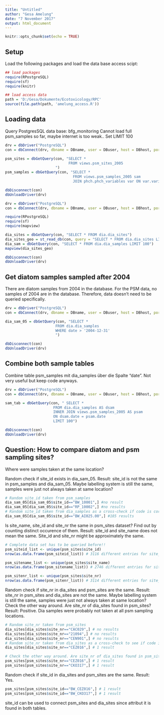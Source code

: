 ```yaml
---
title: "Untitled"
author: "Gesa Amelung"
date: "7 November 2017"
output: html_document
---
```


```r
knitr::opts_chunk$set(echo = TRUE)
```

## Setup

Load the following packages and load the data base access scipt:

```r
## load packages
require(RPostgreSQL)
require(sf)
require(knitr)

## load access data
path = 'D:/Gesa/Dokumente/Ecotoxicology/RPC'
source(file.path(path, 'amelung_access.R'))

```

## Loading data

Query PostgresSQL data base: bfg_monitoring
Cannot load full psm_samples so far, maybe internet is too weak.. Set LIMIT 100

```r
drv = dbDriver("PostgreSQL")
con = dbConnect(drv, dbname = DBname, user = DBuser, host = DBhost, port = DBport, password = DBpassword)

psm_sites = dbGetQuery(con, "SELECT *
                             FROM views.psm_sites_2005
                       ")
psm_samples = dbGetQuery(con, "SELECT *
                               FROM views.psm_samples_2005 sam
                               JOIN phch.phch_variables var ON var.variable_id = sam.variable_id LIMIT 1000")

dbDisconnect(con)
dbUnloadDriver(drv)
```

```r
drv = dbDriver("PostgreSQL")
con = dbConnect(drv, dbname = DBname, user = DBuser, host = DBhost, port = DBport, password = DBpassword)

require(RPostgreSQL)
require(sf)
require(mapview)

dia_sites = dbGetQuery(con, "SELECT * FROM dia.dia_sites")
dia_sites_geo = st_read_db(con, query = "SELECT * FROM dia.dia_sites LIMIT 10")
dia_sam = dbGetQuery(con, "SELECT * FROM dia.dia_samples LIMIT 100")
mapview(dia_sites_geo)

dbDisconnect(con)
dbUnloadDriver(drv)
```

## Get  diatom samples sampled after 2004

There are diatom samples from 2004 in the database. For the PSM data, no samples of 2004 are in the database. Therefore, data doesn't need to be queried specifically.

```r
drv = dbDriver("PostgreSQL")
con = dbConnect(drv, dbname = DBname, user = DBuser, host = DBhost, port = DBport, password = DBpassword)

dia_sam_05 = dbGetQuery(con, "SELECT *
                       FROM dia.dia_samples
                       WHERE date > '2004-12-31'
                       ")

dbDisconnect(con)
dbUnloadDriver(drv)
```

## Combine both sample tables

Combine table psm_samples mit dia_samples über die Spalte "date".
Not very useful but keep code anyways.

```r
drv = dbDriver("PostgreSQL")
con = dbConnect(drv, dbname = DBname, user = DBuser, host = DBhost, port = DBport, password = DBpassword)

sam_tab = dbGetQuery(con, " SELECT * 
                      FROM dia.dia_samples AS dsam
                      INNER JOIN views.psm_samples_2005 AS psam
                      ON dsam.date = psam.date
                      LIMIT 100")

dbDisconnect(con)
dbUnloadDriver(drv)
```

## Question: How to compare diatom and psm sampling sites?
Where were samples taken at the same location?

Random check if site_id exists in dia_sam_05.
Result: site_id is not the same in psm_samples and dia_sam_05.
Maybe labelling system is still the same, samples were just not always taken at same location?
```r
# Random site_id taken from psm_samples
dia_sam_05[dia_sam_05$site_id=="BW_10001",] #no result
dia_sam_05[dia_sam_05$site_id=="RP_10002",] #no results
# Random site_id taken from dia_samples as a cross-check if code is correct.
dia_sam_05[dia_sam_05$site_id=="BW_AI025.00",] #185 results

```
Is site_name, site_id and site_nr the same in psm_sites dataset? 
Find out by counting distinct occurence of them.
Result: site_id and site_name does not mean the same.
Site_id and site_nr might be approximately the same.
``` r
# Complete data set has to be queried before!!
psm_siteid_list <- unique(psm_sites$site_id)
nrow(as.data.frame(psm_siteid_list)) # 3116 different entries for site_id in psm_sites

psm_sitename_list <- unique(psm_sites$site_name)
nrow(as.data.frame(psm_sitename_list)) # 2746 different entries for site_name in psm_sites

psm_sitenr_list <- unique(psm_sites$site_nr)
nrow(as.data.frame(psm_sitenr_list)) # 3114 different entries for site_nr in psm_sites

```

Random check if site_nr in dia_sites and psm_sites are the same.
Result: site_nr in psm_sites and dia_sites are not the same.
Maybe labelling system is still the same, samples were just not always taken at same location?
Check the other way around. Are site_nr of dia_sites found in psm_sites?
Result: Positive. Dia samples were probably not taken at all psm sampling locations.
```r
# Random site_nr taken from psm_sites
dia_sites[dia_sites$site_nr=="CAC029",] # no results
dia_sites[dia_sites$site_nr=="21094",] # no results
dia_sites[dia_sites$site_nr=="CEN901",] # no results
# Random site_nr taken from dia_sites as a cross-check to see if code is correct.
dia_sites[dia_sites$site_nr=="CEZ016",] # 1 result

# Check the other way around. Are site_nr of dia_sites found in psm_sites?
psm_sites[psm_sites$site_nr=="CEZ016",] # 1 result 
psm_sites[psm_sites$site_nr=="CKO317",] # 1 result
```

Random check if site_id in dia_sites and psm_sites are the same.
Result: Yes.
``` r
psm_sites[psm_sites$site_id=="BW_CEZ016",] # 1 result
psm_sites[psm_sites$site_id=="BW_CKO317",] # 1 result

```
site_id can be used to connect psm_sites and dia_sites since attribut it is found in both tables.